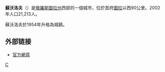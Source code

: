 {{coord|54|07|N|36|30|E|display=title}}
'''蘇沃洛夫'''（{{lang-ru|Суво́ров}}）是[[俄羅斯|俄羅斯]][[圖拉州|圖拉州]]西部的一個城市，位於首府[[圖拉_(圖拉州)|圖拉]]以西90公里。2002年人口21,213人。

蘇沃洛夫於1954年升格為城鎮。

== 外部链接 ==
* [https://web.archive.org/web/20110930094436/http://www.suvorovtown.ru/ 官方網頁]

{{圖拉州城市}}

[[Category:圖拉州城市|С]]